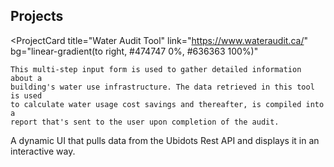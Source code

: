 ## Projects

<ProjectCard
    title="Water Audit Tool"
    link="https://www.wateraudit.ca/"
    bg="linear-gradient(to right, #474747 0%, #636363 100%)"
>
    This multi-step input form is used to gather detailed information about a
    building's water use infrastructure. The data retrieved in this tool is used
    to calculate water usage cost savings and thereafter, is compiled into a
    report that's sent to the user upon completion of the audit.
</ProjectCard>
<ProjectCard
    title="IoT Device Dashboard"
    link="https://iotdashboard.netlify.app/"
    bg="linear-gradient(to right, #474747 0%, #636363 100%)"
>
    A dynamic UI that pulls data from the Ubidots Rest API and displays it in an
    interactive way.
</ProjectCard>